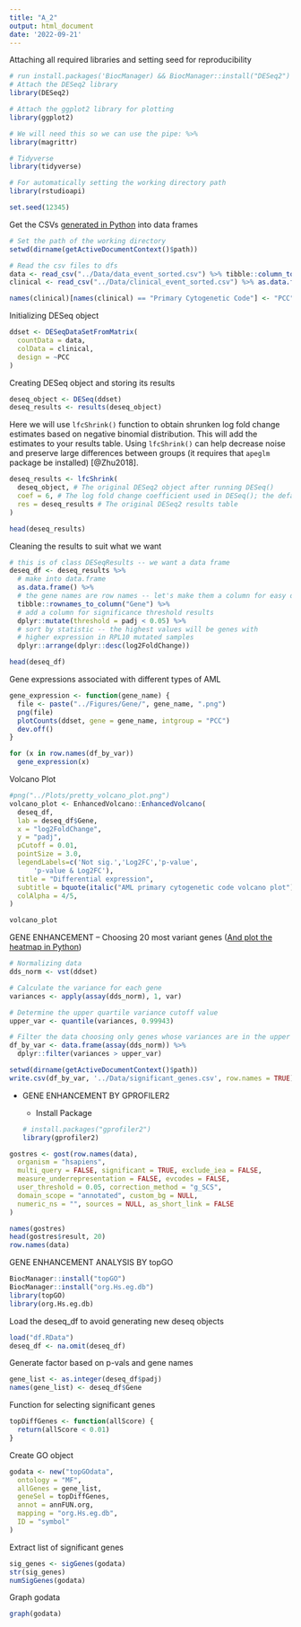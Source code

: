 ---
title: "A_2"
output: html_document
date: '2022-09-21'
---

Attaching all required libraries and setting seed for reproducibility
```{r attach-libs}
# run install.packages('BiocManager) && BiocManager::install("DESeq2") and ("apeglm") ("EnhancedVolcano")
# Attach the DESeq2 library
library(DESeq2)

# Attach the ggplot2 library for plotting
library(ggplot2)

# We will need this so we can use the pipe: %>%
library(magrittr)

# Tidyverse
library(tidyverse)

# For automatically setting the working directory path
library(rstudioapi)

set.seed(12345)
```

Get the CSVs [generated in Python](./Assignment_2.ipynb#export-to-r) into data frames
```{r get-data}
# Set the path of the working directory
setwd(dirname(getActiveDocumentContext()$path))

# Read the csv files to dfs
data <- read_csv("../Data/data_event_sorted.csv") %>% tibble::column_to_rownames("index")
clinical <- read_csv("../Data/clinical_event_sorted.csv") %>% as.data.frame(clinical)
```

```{r rename-PCC}
names(clinical)[names(clinical) == "Primary Cytogenetic Code"] <- "PCC"
```

Initializing DESeq object
```{r init-deseq}
ddset <- DESeqDataSetFromMatrix(
  countData = data,
  colData = clinical,
  design = ~PCC
)
```

Creating DESeq object and storing its results
```{r make-object, echo=False}
deseq_object <- DESeq(ddset)
deseq_results <- results(deseq_object)
```

Here we will use `lfcShrink()` function to obtain shrunken log fold change estimates based on negative binomial distribution.
This will add the estimates to your results table. 
Using `lfcShrink()` can help decrease noise and preserve large differences between groups (it requires that `apeglm` package be installed) [@Zhu2018].
```{r obtain-lfc}
deseq_results <- lfcShrink(
  deseq_object, # The original DESeq2 object after running DESeq()
  coef = 6, # The log fold change coefficient used in DESeq(); the default is 2.
  res = deseq_results # The original DESeq2 results table
)
```

```{r view-results}
head(deseq_results)
```


Cleaning the results to suit what we want
```{r clean-results}
# this is of class DESeqResults -- we want a data frame
deseq_df <- deseq_results %>%
  # make into data.frame
  as.data.frame() %>%
  # the gene names are row names -- let's make them a column for easy display
  tibble::rownames_to_column("Gene") %>%
  # add a column for significance threshold results
  dplyr::mutate(threshold = padj < 0.05) %>%
  # sort by statistic -- the highest values will be genes with
  # higher expression in RPL10 mutated samples
  dplyr::arrange(dplyr::desc(log2FoldChange))
```

```{r view-cleaned-results}
head(deseq_df)
```

Gene expressions associated with different types of AML
```{r get-associated-expressions}
gene_expression <- function(gene_name) {
  file <- paste("../Figures/Gene/", gene_name, ".png")
  png(file)
  plotCounts(ddset, gene = gene_name, intgroup = "PCC")
  dev.off()
}

for (x in row.names(df_by_var))
  gene_expression(x)
```


Volcano Plot
```{r volcano-plot}
#png("../Plots/pretty_volcano_plot.png")
volcano_plot <- EnhancedVolcano::EnhancedVolcano(
  deseq_df,
  lab = deseq_df$Gene,
  x = "log2FoldChange",
  y = "padj",
  pCutoff = 0.01,
  pointSize = 3.0,
  legendLabels=c('Not sig.','Log2FC','p-value',
      'p-value & Log2FC'),
  title = "Differential expression",
  subtitle = bquote(italic("AML primary cytogenetic code volcano plot")),
  colAlpha = 4/5,
)
```

```{r view-volcano-plot}
volcano_plot
```

GENE ENHANCEMENT -- Choosing 20 most variant genes ([And plot the heatmap in Python](./Assignment_2.ipynb#heat-map))
```{r extract-diff-expression}
# Normalizing data
dds_norm <- vst(ddset)

# Calculate the variance for each gene
variances <- apply(assay(dds_norm), 1, var)

# Determine the upper quartile variance cutoff value
upper_var <- quantile(variances, 0.99943)

# Filter the data choosing only genes whose variances are in the upper quartile
df_by_var <- data.frame(assay(dds_norm)) %>%
  dplyr::filter(variances > upper_var)
```

```{r save-list}
setwd(dirname(getActiveDocumentContext()$path))
write.csv(df_by_var, '../Data/significant_genes.csv', row.names = TRUE)
```


- GENE ENHANCEMENT BY GPROFILER2

  - Install Package
```{r attach-lib-for-enhancement}
# install.packages("gprofiler2")
library(gprofiler2)
```


```{r fernando-enhancement}
gostres <- gost(row.names(data),
  organism = "hsapiens",
  multi_query = FALSE, significant = TRUE, exclude_iea = FALSE,
  measure_underrepresentation = FALSE, evcodes = FALSE,
  user_threshold = 0.05, correction_method = "g_SCS",
  domain_scope = "annotated", custom_bg = NULL,
  numeric_ns = "", sources = NULL, as_short_link = FALSE
)
```

```{r view-fernando-enhancement}
names(gostres)
head(gostres$result, 20)
row.names(data)
```

GENE ENHANCEMENT ANALYSIS BY topGO
```{r attach-libs-for-topGO-enhancement}
BiocManager::install("topGO")
BiocManager::install("org.Hs.eg.db")
library(topGO)
library(org.Hs.eg.db)
```
Load the deseq_df to avoid generating new deseq objects
```{r}
load("df.RData")
deseq_df <- na.omit(deseq_df)
```
Generate factor based on p-vals and gene names
```{r}
gene_list <- as.integer(deseq_df$padj)
names(gene_list) <- deseq_df$Gene
```
Function for selecting significant genes
```{r}
topDiffGenes <- function(allScore) {
  return(allScore < 0.01)
}
```
Create GO object 
```{r}
godata <- new("topGOdata",
  ontology = "MF",
  allGenes = gene_list,
  geneSel = topDiffGenes,
  annot = annFUN.org,
  mapping = "org.Hs.eg.db",
  ID = "symbol"
)
```
Extract list of significant genes
```{r}
sig_genes <- sigGenes(godata)
str(sig_genes)
numSigGenes(godata)
```
Graph godata
```{r}
graph(godata)
```
